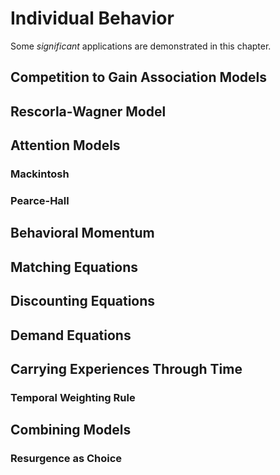 # Individual Behavior

Some _significant_ applications are demonstrated in this chapter.

## Competition to Gain Association Models

## Rescorla-Wagner Model

## Attention Models
### Mackintosh

### Pearce-Hall

## Behavioral Momentum

## Matching Equations

## Discounting Equations

## Demand Equations

## Carrying Experiences Through Time
### Temporal Weighting Rule

## Combining Models
### Resurgence as Choice
